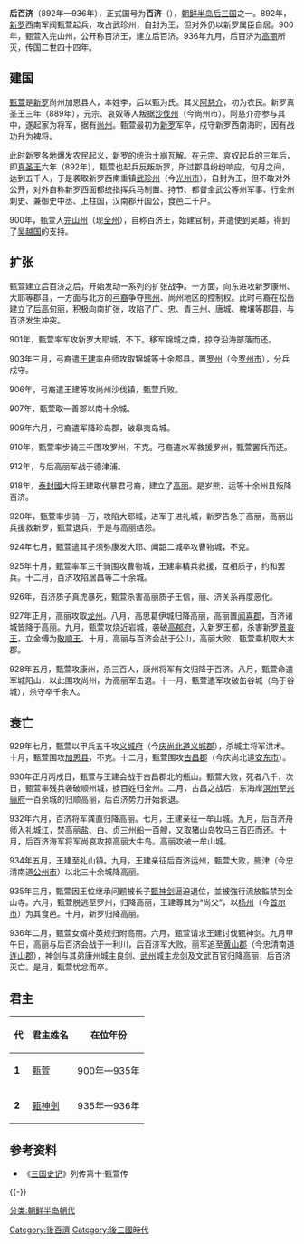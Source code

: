 {{Infobox Former Country
|native_name = {{lang|ko|백제}}
|conventional_long_name = 百濟
|common_name =
|continent = 亞洲
|region    = 朝鮮半島
|country   = [[韓國|韓國]]
|era       = 
|government_type  = [[君主制|君主制]]
|p1          = 新羅
|s1          = 高麗
|flag_s1     = Sam-Taeguk.svg
|image_coat   = 
|image_map    = History of Korea-Later three Kingdoms Period-915 CE.gif
|image_map_caption  = 915年的后百济疆域（绿色）
|capital          = [[光州广域市|武珍州]]（892年－909年）<br>[[全州市|完山州]]（909年－936年）
|year_start = 892年
|year_end = 936年
|title_leader     = 國王
|leader1          = [[甄萱|甄萱]]
|year_leader1     = 892年－935年
|leader2          = [[甄神剑|甄神剑]]
|year_leader2     = 935年－936年
|national_motto   = 
|national_anthem  = 
|common_languages = 
|religion         = 
|currency         = 
|today = {{flag|South Korea}}
|
}}
{{朝鲜历史|隐藏=1}}

'''后百济'''（892年—936年），正式国号为'''百济'''（{{lang-ko|백제}}），[[朝鲜半岛|朝鲜半岛]][[后三国|后三国]]之一。892年，[[新罗|新罗]]西南军阀甄萱起兵，攻占武珍州，自封为王，但对外仍以新罗属臣自居。900年，甄萱入完山州，公开称百济王，建立后百济。936年九月，后百济为[[高丽|高丽]]所灭，传国二世四十四年。

== 建国 ==
[[甄萱|甄萱]]是[[新罗|新罗]]尚州加恩县人，本姓李，后以甄为氏。其父[[阿慈介|阿慈介]]，初为农民。新罗真圣王三年（889年），元宗、哀奴等人叛据[[沙伐州|沙伐州]]（今尚州市）。阿慈介亦参与其中，遂起家为将军，据有[[尚州|尚州]]。甄萱最初为[[新罗|新罗]]军卒，戍守新罗西南海时，因有战功升为裨将。

此时新罗各地爆发农民起义，新罗的统治土崩瓦解。在元宗、哀奴起兵的三年后，即[[真圣王|真圣王]]六年（892年），甄萱也起兵反叛新罗，所过郡县纷纷响应，旬月之间，达到五千人，于是袭取新罗西南重镇[[武珍州|武珍州]]（今[[光州市|光州市]]），自封为王，但不敢对外公开，对外自称新罗西面都统指挥兵马制置、持节、都督全武公等州军事、行全州刺史、兼御史中丞、上柱国，汉南郡开国公，食邑二千户。

900年，甄萱入[[完山州|完山州]]（现[[全州市|全州]]），自称百济王，始建官制，并遣使到吴越，得到了[[吴越国|吴越国]]的支持。

== 扩张 ==
甄萱建立后百济之后，开始发动一系列的扩张战争。一方面，向东进攻新罗康州、大耶等郡县，一方面与北方的[[弓裔|弓裔]]争夺[[熊州_(新罗)|熊州]]、尚州地区的控制权。此时弓裔在松岳建立了[[后高句丽|后高句丽]]，积极向南扩张，攻陷了广、忠、青三州、唐城、槐壤等郡县，与百济发生冲突。

901年，甄萱率军攻新罗大耶城，不下。移军锦城之南，掠夺沿海部落而还。

903年三月，弓裔遣[[高丽太祖|王建]]率舟师攻取锦城等十余郡县，置[[罗州|罗州]]（今[[罗州市|罗州市]]），分兵戍守。

906年，弓裔遣王建等攻尚州沙伐镇，甄萱兵败。

907年，甄萱取一善郡以南十余城。

909年六月，弓裔遣军降珍岛郡，破皋夷岛城。

910年，甄萱率步骑三千围攻罗州，不克。弓裔遣水军救援罗州，甄萱罢兵而还。

912年，与后高丽军战于德津浦。

918年，[[泰封國|泰封國]]大将王建取代暴君弓裔，建立了[[高麗_(918年－1392年)|高丽]]。是岁熊、运等十余州县叛降百济。

920年，甄萱率步骑一万，攻陷大耶城，进军于进礼城，新罗告急于高丽，高丽出兵援救新罗，甄萱退兵，于是与高丽结怨。

924年七月，甄萱遣其子须弥康发大耶、闻韶二城卒攻曹物城，不克。

925年十月，甄萱率军三千骑围攻曹物城，王建率精兵救援，互相质子，约和罢兵。十二月，百济攻陷居昌等二十余城。

926年，百济质子真虎暴死，甄萱杀害高丽质子王信，丽、济关系再度恶化。

927年正月，高丽攻取[[龙州|龙州]]。八月，高思葛伊城归降高丽，高丽置[[闻喜郡|闻喜郡]]，百济诸城皆降于高丽。九月，甄萱攻烧近岩城，袭破[[高郁府|高郁府]]，入新罗王都，杀害新罗[[景哀王|景哀王]]，立金傅为[[敬顺王|敬顺王]]。十月，高丽与百济会战于公山，高丽大败，甄萱乘机取大木郡。

928年五月，甄萱攻康州，杀三百人，康州将军有文归降于百济。八月，甄萱命遣军城阳山，以此围攻尚州，为高丽军击退。十一月，甄萱遣军攻破缶谷城（乌于谷城），杀守卒千余人。

== 衰亡 ==
929年七月，甄萱以甲兵五千攻[[义城府|义城府]]（今[[庆尚北道|庆尚北道]][[义城郡|义城郡]]），杀城主将军洪术。十月，甄萱围攻[[加恩县|加恩县]]，不克。十二月，甄萱围攻[[古昌郡|古昌郡]]（今庆尚北道[[安东市|安东市]]）。

930年正月丙戌日，甄萱与王建会战于古昌郡北的瓶山。甄萱大败，死者八千，次日，甄萱率残兵袭破顺州城，掳百姓归全州。二月，古昌之战后，东海岸[[溟州|溟州]]至[[兴骊府|兴骊府]]一百余城的归顺高丽，后百济势力开始衰退。

932年六月，百济将军龚直归降高丽。七月，王建亲征一牟山城。九月，后百济舟师入礼城江，焚高丽盐、白、贞三州船一百艘，又取猪山岛牧马三百匹而还。十月，后百济海军将军尚哀攻掠高丽大牛岛。高丽攻破一牟山城。

934年五月，王建至礼山镇。九月，王建亲征后百济运州，甄萱大败，熊津（今忠清南道[[公州市|公州市]]）以北三十余城降高丽。

935年三月，甄萱因王位继承问题被长子[[甄神剑|甄神剑]]逼迫退位，並被強行流放監禁到金山寺。六月，甄萱脱逃至罗州，归降高丽，王建尊其为“尚父”，以[[杨州|杨州]]（今[[首尔市|首尔市]]）为其食邑。十月，新罗归降高丽。

936年二月，甄萱女婿朴英规归附高丽。六月，甄萱请求王建讨伐甄神剑。九月甲午日，高丽与后百济会战于一利川，后百济军大败。丽军追至[[黄山郡|黄山郡]]（今忠清南道[[连山郡|连山郡]]），神剑与其弟康州城主良剑、[[武州|武州]]城主龙剑及文武百官归降高丽，后百济灭亡。是月，甄萱忧忿而卒。

== 君主 ==
{| class="wikitable"
|-
! 代 !! 君主姓名 !! 在位年份
|-
| '''1''' || [[甄萱|甄萱]] || 900年—935年
|-
| '''2''' || [[甄神劍|甄神劍]] || 935年—936年
|}

== 参考资料 ==
* 《[[三国史记|三国史记]]》列传第十·甄萱传

{{-}}
{{朝鮮半島朝代}}
{{後三國時代君主}}
{{DEFAULTSORT:H}}

[[分类:朝鲜半岛朝代|分类:朝鲜半岛朝代]]
[[Category:後百濟|Category:後百濟]]
[[Category:後三國時代|Category:後三國時代]]